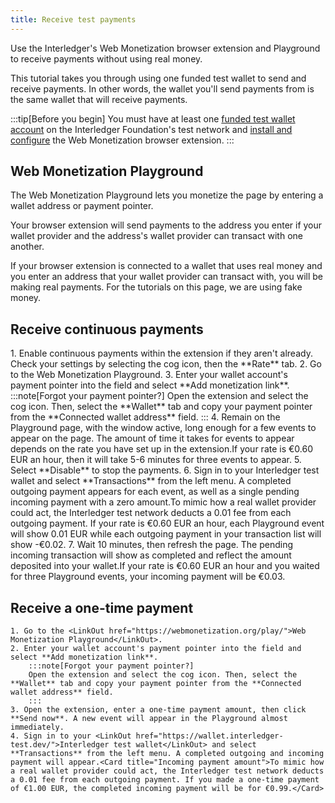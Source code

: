 ```yaml
---
title: Receive test payments
---
```



Use the Interledger's Web Monetization browser extension and Playground to receive payments without using real money.

This tutorial takes you through using one funded test wallet to send and receive payments. In other words, the wallet you'll send payments from is the same wallet that will receive payments.

:::tip[Before you begin]
You must have at least one [funded test wallet account](/tutorials/test-wallet-sign-up) on the Interledger Foundation's test network and [install and configure](/tutorials/send-test-payments) the Web Monetization browser extension.
:::

## Web Monetization Playground

The <LinkOut href="https://webmonetization.org/play/">Web Monetization Playground</LinkOut> lets you monetize the page by entering a wallet address or payment pointer.

Your browser extension will send payments to the address you enter if your wallet provider and the address's wallet provider can transact with one another.

If your browser extension is connected to a wallet that uses real money and you enter an address that your wallet provider can transact with, you will be making real payments. For the tutorials on this page, we are using fake money.

## Receive continuous payments

<Steps>
    1. Enable continuous payments within the extension if they aren't already. Check your settings by selecting the cog icon, then the **Rate** tab.
    2. Go to the <LinkOut href="https://webmonetization.org/play/">Web Monetization Playground</LinkOut>.
    3. Enter your wallet account's payment pointer into the field and select **Add monetization link**.
        :::note[Forgot your payment pointer?]
        Open the extension and select the cog icon. Then, select the **Wallet** tab and copy your payment pointer from the **Connected wallet address** field.
        :::
    4. Remain on the Playground page, with the window active, long enough for a few events to appear on the page. The amount of time it takes for events to appear depends on the rate you have set up in the extension.<Card title="Example">If your rate is €0.60 EUR an hour, then it will take 5-6 minutes for three events to appear.</Card>
    5. Select **Disable** to stop the payments.
    6. Sign in to your <LinkOut href="https://wallet.interledger-test.dev/">Interledger test wallet</LinkOut> and select **Transactions** from the left menu. A completed outgoing payment appears for each event, as well as a single pending incoming payment with a zero amount.<Card title="Outgoing payment amounts">To mimic how a real wallet provider could act, the Interledger test network deducts a 0.01 fee from each outgoing payment. If your rate is €0.60 EUR an hour, each Playground event will show 0.01 EUR while each outgoing payment in your transaction list will show -€0.02.</Card>
    7. Wait 10 minutes, then refresh the page. The pending incoming transaction will show as completed and reflect the amount deposited into your wallet.<Card title="Example">If your rate is €0.60 EUR an hour and you waited for three Playground events, your incoming payment will be €0.03.</Card>
</Steps>

## Receive a one-time payment

    1. Go to the <LinkOut href="https://webmonetization.org/play/">Web Monetization Playground</LinkOut>.
    2. Enter your wallet account's payment pointer into the field and select **Add monetization link**.
        :::note[Forgot your payment pointer?]
        Open the extension and select the cog icon. Then, select the **Wallet** tab and copy your payment pointer from the **Connected wallet address** field.
        :::
    3. Open the extension, enter a one-time payment amount, then click **Send now**. A new event will appear in the Playground almost immediately.
    4. Sign in to your <LinkOut href="https://wallet.interledger-test.dev/">Interledger test wallet</LinkOut> and select **Transactions** from the left menu. A completed outgoing and incoming payment will appear.<Card title="Incoming payment amount">To mimic how a real wallet provider could act, the Interledger test network deducts a 0.01 fee from each outgoing payment. If you made a one-time payment of €1.00 EUR, the completed incoming payment will be for €0.99.</Card>